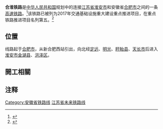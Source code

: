  
'''合淮铁路'''是[[中华人民共和国|中华人民共和国]]规划中的连接[[江苏省|江苏省]][[淮安市|淮安市]]和安徽省[[合肥市|合肥市]]之间的一条[[高速铁路|高速铁路]]。<ref>{{Cite web |url=http://jsnews.jschina.com.cn/system/2016/04/28/028511454.shtml |title=合淮铁路列入明年重点推进项目 |accessdate=2016-10-30 |archive-date=2017-01-04 |archive-url=https://web.archive.org/web/20170104001059/http://jsnews.jschina.com.cn/system/2016/04/28/028511454.shtml |dead-url=no }}</ref>该铁路已被列为2017年交通基础设施重大建设重点推进项目，在重点铁路推进项目名列第五。<REF>
{{Cite web |url=http://ah.sina.com.cn/news/m/2016-05-11/detail-ifxryhhh1896848.shtml |title=合淮铁路列入明年重点推进项目 合肥有望1个多小时到淮安 |accessdate=2017-01-03 |archive-date=2017-01-04 |archive-url=https://web.archive.org/web/20170104000305/http://ah.sina.com.cn/news/m/2016-05-11/detail-ifxryhhh1896848.shtml |dead-url=no }}
</REF>

== 位置 ==
线路起于[[合肥市|合肥市]]，从新合肥西站引出，向北经[[定远县|定远]]、[[明光市|明光]]、[[盱眙县|盱眙县]]、[[天长市|天长市]]后进入[[淮安市|淮安市]][[金湖县|金湖县]]、[[洪泽区|洪泽区]]。
== 開工相關 ==

== 注释 ==
{{Reflist|2}}

{{交通小作品}}
[[Category:安徽省铁路线|Category:安徽省铁路线]]
[[Category:江苏省未来铁路线|]]